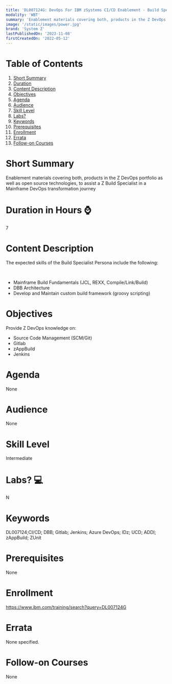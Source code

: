 ```yaml
---
title: 'DL007124G: DevOps For IBM zSystems CI/CD Enablement - Build Specialist'
modality: 'WBT'
summary: 'Enablement materials covering both, products in the Z DevOps portfolio as well as open source technologies, to assist a Z Build Specialist in a Mainframe DevOps transformation journey'
image: '/static/images/power.jpg'
brand: 'System Z'
lastPublishedOn: '2023-11-08'
firstCreatedOn: '2022-05-12'
---
```

# Table of Contents
1.  [Short Summary](#short-summary)
2.  [Duration](#duration-in-hours-)
3.  [Content Description](#content-description)
4.  [Objectives](#objectives)
5.  [Agenda](#agenda)
6.  [Audience](#audience)
7.  [Skill Level](#skill-level)
8.  [Labs?](#labs-)
9.  [Keywords](#keywords)
10. [Prerequisites](#prerequisites)
11. [Enrollment](#enrollment)
12. [Errata](#errata)
13. [Follow-on Courses](#follow-on-courses)

# Short Summary
Enablement materials covering both, products in the Z DevOps portfolio as well as open source technologies, to assist a Z Build Specialist in a Mainframe DevOps transformation journey

# Duration in Hours ⌚
7

# Content Description
The expected skills of the Build Specialist Persona include the following:

 

* Mainframe Build Fundamentals (JCL, REXX, Compile/Link/Build)
* DBB Architecture
* Develop and Maintain custom build framework (groovy scripting)


# Objectives
Provide Z DevOps knowledge on:

* Source Code Management (SCM/Git)
* Gitlab
* zAppBuild
* Jenkins


# Agenda
None

# Audience
None

# Skill Level
Intermediate

# Labs? 💻
N

# Keywords
DL007124;CI/CD; DBB; Gitlab; Jenkins; Azure DevOps; IDz; UCD; ADDI; zAppBuild; ZUnit

# Prerequisites
None

# Enrollment
https://www.ibm.com/training/search?query=DL007124G

# Errata
None specified.

# Follow-on Courses
None

